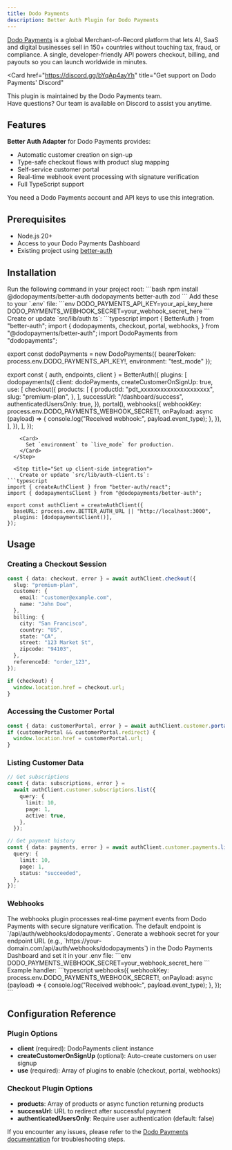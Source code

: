 ```yaml
---
title: Dodo Payments
description: Better Auth Plugin for Dodo Payments
---
```


[Dodo Payments](https://dodopayments.com) is a global Merchant-of-Record platform that lets AI, SaaS and digital businesses sell in 150+ countries without touching tax, fraud, or compliance. A single, developer-friendly API powers checkout, billing, and payouts so you can launch worldwide in minutes.

<Card
  href="https://discord.gg/bYqAp4ayYh"
  title="Get support on Dodo Payments' Discord"
>
  This plugin is maintained by the Dodo Payments team.<br />
  Have questions? Our team is available on Discord to assist you anytime.
</Card>

## Features

**Better Auth Adapter** for Dodo Payments provides:

- Automatic customer creation on sign-up
- Type-safe checkout flows with product slug mapping
- Self-service customer portal
- Real-time webhook event processing with signature verification
- Full TypeScript support

<Card href="https://app.dodopayments.com" title="Get started with Dodo Payments">
  You need a Dodo Payments account and API keys to use this integration.
</Card>

## Prerequisites

- Node.js 20+
- Access to your Dodo Payments Dashboard
- Existing project using [better-auth](https://www.npmjs.com/package/better-auth)

## Installation

<Steps>
  <Step title="Install dependencies">
    Run the following command in your project root:
```bash
npm install @dodopayments/better-auth dodopayments better-auth zod
```
  
  </Step>
  <Step title="Configure environment variables">
    Add these to your `.env` file:
```env
DODO_PAYMENTS_API_KEY=your_api_key_here
DODO_PAYMENTS_WEBHOOK_SECRET=your_webhook_secret_here
```
  </Step>

  <Step title="Set up server-side integration">
    Create or update `src/lib/auth.ts`:
```typescript
import { BetterAuth } from "better-auth";
import {
  dodopayments,
  checkout,
  portal,
  webhooks,
} from "@dodopayments/better-auth";
import DodoPayments from "dodopayments";

export const dodoPayments = new DodoPayments({
  bearerToken: process.env.DODO_PAYMENTS_API_KEY!,
  environment: "test_mode"
});

export const { auth, endpoints, client } = BetterAuth({
  plugins: [
    dodopayments({
      client: dodoPayments,
      createCustomerOnSignUp: true,
      use: [
        checkout({
          products: [
            {
              productId: "pdt_xxxxxxxxxxxxxxxxxxxxx",
              slug: "premium-plan",
            },
          ],
          successUrl: "/dashboard/success",
          authenticatedUsersOnly: true,
        }),
        portal(),
        webhooks({
          webhookKey: process.env.DODO_PAYMENTS_WEBHOOK_SECRET!,
          onPayload: async (payload) => {
            console.log("Received webhook:", payload.event_type);
          },
        }),
      ],
    }),
  ],
});
```
    <Card>
      Set `environment` to `live_mode` for production.
    </Card>
  </Step>

  <Step title="Set up client-side integration">
    Create or update `src/lib/auth-client.ts`:
```typescript
import { createAuthClient } from "better-auth/react";
import { dodopaymentsClient } from "@dodopayments/better-auth";

export const authClient = createAuthClient({
  baseURL: process.env.BETTER_AUTH_URL || "http://localhost:3000",
  plugins: [dodopaymentsClient()],
});
```
  </Step>
</Steps>

## Usage

### Creating a Checkout Session

```typescript
const { data: checkout, error } = await authClient.checkout({
  slug: "premium-plan",
  customer: {
    email: "customer@example.com",
    name: "John Doe",
  },
  billing: {
    city: "San Francisco",
    country: "US",
    state: "CA",
    street: "123 Market St",
    zipcode: "94103",
  },
  referenceId: "order_123",
});

if (checkout) {
  window.location.href = checkout.url;
}
```

### Accessing the Customer Portal

```typescript
const { data: customerPortal, error } = await authClient.customer.portal();
if (customerPortal && customerPortal.redirect) {
  window.location.href = customerPortal.url;
}
```

### Listing Customer Data

```typescript
// Get subscriptions
const { data: subscriptions, error } =
  await authClient.customer.subscriptions.list({
    query: {
      limit: 10,
      page: 1,
      active: true,
    },
  });

// Get payment history
const { data: payments, error } = await authClient.customer.payments.list({
  query: {
    limit: 10,
    page: 1,
    status: "succeeded",
  },
});
```

### Webhooks

<Card>
  The webhooks plugin processes real-time payment events from Dodo Payments with secure signature verification. The default endpoint is `/api/auth/webhooks/dodopayments`.
</Card>

<Steps>
  <Step title="Generate and set webhook secret">
    Generate a webhook secret for your endpoint URL (e.g., `https://your-domain.com/api/auth/webhooks/dodopayments`) in the Dodo Payments Dashboard and set it in your .env file:
```env
DODO_PAYMENTS_WEBHOOK_SECRET=your_webhook_secret_here
```
  </Step>

  <Step title="Handle webhook events">
    Example handler:
```typescript
webhooks({
  webhookKey: process.env.DODO_PAYMENTS_WEBHOOK_SECRET!,
  onPayload: async (payload) => {
    console.log("Received webhook:", payload.event_type);
  },
});
```
  </Step>
</Steps>

## Configuration Reference

### Plugin Options

- **client** (required): DodoPayments client instance
- **createCustomerOnSignUp** (optional): Auto-create customers on user signup  
- **use** (required): Array of plugins to enable (checkout, portal, webhooks)

### Checkout Plugin Options

- **products**: Array of products or async function returning products
- **successUrl**: URL to redirect after successful payment
- **authenticatedUsersOnly**: Require user authentication (default: false)

If you encounter any issues, please refer to the [Dodo Payments documentation](https://docs.dodopayments.com) for troubleshooting steps.
